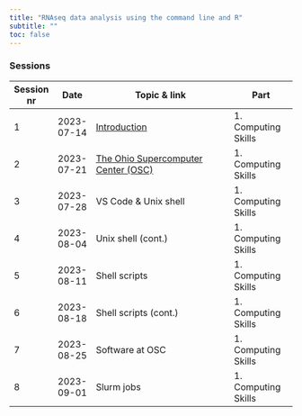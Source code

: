 ```yaml
---
title: "RNAseq data analysis using the command line and R"
subtitle: ""
toc: false
---
```


### Sessions

| Session nr  | Date       | Topic & link                                                   | Part  
|-------------|------------|----------------------------------------------------------------|---------------------------|
| 1           | 2023-07-14 | [Introduction](modules/01_intro.qmd)                           | 1. Computing Skills       |
| 2           | 2023-07-21 | [The Ohio Supercomputer Center (OSC)](modules/02_osc.qmd)      | 1. Computing Skills       |
| 3           | 2023-07-28 | VS Code & Unix shell                                           | 1. Computing Skills       |
| 4           | 2023-08-04 | Unix shell (cont.)                                             | 1. Computing Skills       |
| 5           | 2023-08-11 | Shell scripts                                                  | 1. Computing Skills       |
| 6           | 2023-08-18 | Shell scripts (cont.)                                          | 1. Computing Skills       |
| 7           | 2023-08-25 | Software at OSC                                                | 1. Computing Skills       |
| 8           | 2023-09-01 | Slurm jobs                                                     | 1. Computing Skills       |
